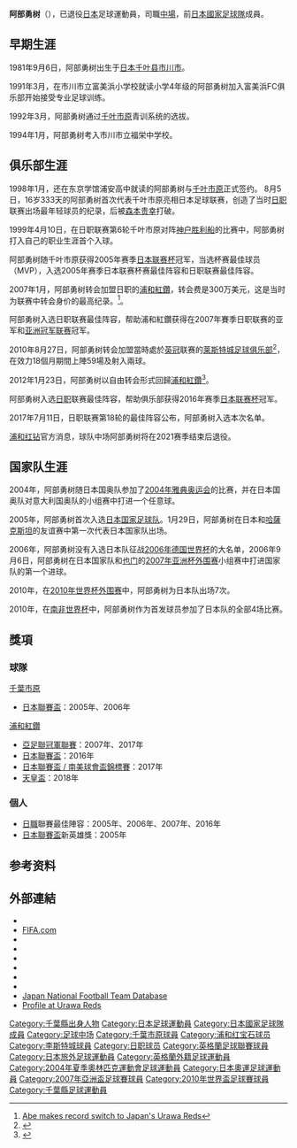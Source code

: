 {{noteta|G1=足球|G2=英超|G3=JLeague}}
{{Infobox football biography
| name          = 阿部 勇樹
| image          =Yuki Abe 7.05.2011.jpg
| caption        = 攝於2011年效力[[萊斯特城足球俱樂部|萊斯特城]]
| birth_date    = {{Birth date and age|1981|9|6|df=y}}
| birth_place = {{JPN}}[[千葉縣|千葉縣]][[市川市|市川市]]
| height         = {{height|m=1.77}}
| currentclub    = 
| clubnumber     = 
| position = [[中場|中場]]
| youthyears1    = 1994–1998 | youthclubs1 = [[千葉市原|千葉市原]]
| years1         = 1998–2006 | clubs1 = [[千葉市原|千葉市原]] | caps1 = 214 | goals1 = 36
| years2         = 2007–2010 | clubs2 = [[浦和紅鑽|浦和紅鑽]]                  | caps2 = 120 | goals2 = 14
| years3         = 2010–2012 | clubs3 = [[萊斯特城足球俱樂部|萊斯特城]]  | caps3 = 52  | goals3 = 2
| years4         = 2012–2021     | clubs4 = [[浦和紅鑽|浦和紅鑽]]                  | caps4 = 256 | goals4 = 25
| nationalyears1 = 2000      | nationalteam1 = [[日本20歲以下足球代表隊|日本U-20]] | nationalcaps1 = 2 | nationalgoals1 = 2
| nationalyears2 = 2002–2004 | nationalteam2 = [[日本23歲以下足球代表隊|日本U-23]] | nationalcaps2 = 13 | nationalgoals2 = 3
| nationalyears3 = 2005–2011 | nationalteam3 = [[日本國家足球隊|日本]] | nationalcaps3 = 53 | nationalgoals3 = 3
| club-update    = 2021年12月4日
| ntupdate       = 2011年10月7日
}}
'''阿部勇树'''（{{bd|1981年|9月6日||}}），已退役[[日本|日本]]足球運動員，司職[[中場|中場]]，前[[日本國家足球隊|日本國家足球隊]]成員。

==早期生涯==
1981年9月6日，阿部勇树出生于[[日本|日本]][[千叶县|千叶县]][[市川市|市川市]]。

1991年3月，在市川市立富美浜小学校就读小学4年级的阿部勇树加入富美浜FC俱乐部开始接受专业足球训练。

1992年3月，阿部勇树通过[[千叶市原|千叶市原]]青训系统的选拔。

1994年1月，阿部勇树考入市川市立福栄中学校。

==俱乐部生涯==
1998年1月，还在东京学馆浦安高中就读的阿部勇树与[[千叶市原|千叶市原]]正式签约。 8月5日，16岁333天的阿部勇树首次代表千叶市原亮相日本足球联赛，创造了当时[[日职|日职]]联赛出场最年轻球员的纪录，后被[[森本贵幸|森本贵幸]]打破。

1999年4月10日，在日职联赛第6轮千叶市原对阵[[神户胜利船|神户胜利船]]的比赛中，阿部勇树打入自己的职业生涯首个入球。

阿部勇树随千叶市原获得2005年赛季[[日本联赛杯|日本联赛杯]]冠军，当选杯赛最佳球员（MVP），入选2005年赛季日本联赛杯赛最佳阵容和日职联赛最佳阵容。

2007年1月，阿部勇树转会加盟日职的[[浦和紅鑽|浦和紅鑽]]，转会费是300万美元，这是当时为联赛中转会身价的最高纪录。<ref>[http://football.guardian.co.uk/breakingnews/feedstory/0,,-6362736,00.html Abe makes record switch to Japan's Urawa Reds]{{Dead link|date=2020年2月 |bot=InternetArchiveBot |fix-attempted=yes }}</ref>。

阿部勇树入选日职联赛最佳阵容，帮助浦和紅鑽获得在2007年賽季日职联赛的亚军和[[亚洲冠军联赛|亚洲冠军联赛]]冠军。

2010年8月27日，阿部勇树转会加盟當時處於[[英冠|英冠]]联赛的[[莱斯特城足球俱乐部|莱斯特城足球俱乐部]]<ref>{{cite news |language=en |url=http://news.bbc.co.uk/sport2/hi/football/teams/l/leicester_city/8944612.stm |title=Japan midfielder Yuki Abe joins Leicester City |publisher=[[BBC|BBC]] Sport |date=2010-08-26 |accessdate=2010-08-27 |archive-date=2019-04-02 |archive-url=https://web.archive.org/web/20190402204029/http://news.bbc.co.uk/sport2/hi/football/teams/l/leicester_city/8944612.stm |dead-url=no }}</ref>，在效力18個月期間上陣59場及射入兩球。

2012年1月23日，阿部勇树以自由转会形式回歸[[浦和紅鑽|浦和紅鑽]]<ref>{{cite news |language=en |url=http://news.bbc.co.uk/sport2/hi/football/16671180.stm |title=Homesick Yuki Abe leaves Leicester City for return to Japan |publisher=''[[BBC_Sport|BBC Sport]]'' |date=2012-01-23 |accessdate=2012-01-23 |archive-date=2012-01-25 |archive-url=https://web.archive.org/web/20120125063523/http://news.bbc.co.uk/sport2/hi/football/16671180.stm |dead-url=no }}</ref>。

阿部勇树入选[[日职|日职]]联赛最佳阵容，帮助俱乐部获得2016年赛季[[日本联赛杯|日本联赛杯]]冠军。

2017年7月11日，日职联赛第18轮的最佳阵容公布，阿部勇树入选本次名单。

[[浦和红钻|浦和红钻]]官方消息，球队中场阿部勇树将在2021赛季结束后退役。

==国家队生涯==
2004年，阿部勇树随日本国奥队参加了[[2004年雅典奥运会|2004年雅典奥运会]]的比赛，并在日本国奥队对意大利国奥队的小组赛中打进一个任意球。

2005年，阿部勇树首次入选[[日本国家足球队|日本国家足球队]]。1月29日，阿部勇树在日本和[[哈萨克斯坦國家足球隊|哈薩克斯坦]]的友谊赛中第一次代表日本国家队出场。

2006年，阿部勇树没有入选日本队征战[[2006年德国世界杯|2006年德国世界杯]]的大名单，2006年9月6日，阿部勇树在日本国家队和[[也门国家足球队|也门]]的[[2007年亚洲杯外围赛|2007年亚洲杯外围赛]]小组赛中打进国家队的第一个进球。

2010年，在[[2010年世界杯外围赛|2010年世界杯外围赛]]中，阿部勇树为日本队出场7次。

2010年，在[[南非世界杯|南非世界杯]]中，阿部勇树作为首发球员参加了日本队的全部4场比赛。

==獎項==
===球隊===
;[[千葉市原|千葉市原]]
*[[日本聯賽盃|日本聯賽盃]]：2005年、2006年

;[[浦和紅鑽|浦和紅鑽]]
*[[亞足聯冠軍聯賽|亞足聯冠軍聯賽]]：2007年、2017年
*[[日本聯賽盃|日本聯賽盃]]：2016年
*[[日本聯賽盃_/_南美球會盃錦標賽|日本聯賽盃 / 南美球會盃錦標賽]]：2017年
*[[天皇盃|天皇盃]]：2018年

===個人===
*[[日職|日職]]聯賽最佳陣容：2005年、2006年、2007年、2016年
*[[日本聯賽盃|日本聯賽盃]]新英雄獎：2005年

== 参考资料 ==
{{reflist}}

==外部連結==
{{Commons category|Yuki Abe}}
*{{soccerbase|id=43786|name=Y阿部勇树}}
* [http://www.fifa.com/worldfootball/statisticsandrecords/players/player=188456/index.html FIFA.com] {{Wayback|url=http://www.fifa.com/worldfootball/statisticsandrecords/players/player=188456/index.html |date=20130324205225 }}
* {{Official|http://sp.urawa-reds.co.jp/topteam/detail/?y=2019&id=131|name=浦和レッドダイヤモンズによる公式プロフィール}}
* {{Twitter|daikichi22abe}}
* {{FIFA player|188456}}
* {{Soccerway}}
* {{Soccerbase}}
* {{J.League player}}
* [http://www.jfootball-db.com/en/players/abe_yuki.html Japan National Football Team Database] {{Wayback|url=http://www.jfootball-db.com/en/players/abe_yuki.html |date=20190327134423 }}
* [https://www.urawa-reds.co.jp/players/%E9%98%BF%E9%83%A8%E5%8B%87%E6%A8%B9/ Profile at Urawa Reds] {{Wayback|url=https://www.urawa-reds.co.jp/players/%E9%98%BF%E9%83%A8%E5%8B%87%E6%A8%B9/ |date=20200604094030 }}

{{2004年奥运会男子足球日本参赛名单}}
{{2007年亚洲杯足球赛日本参赛名单}}
{{Japan Squad 2010 FIFA World Cup}}

[[Category:千葉縣出身人物|Category:千葉縣出身人物]]
[[Category:日本足球運動員|Category:日本足球運動員]]
[[Category:日本國家足球隊成員|Category:日本國家足球隊成員]]
[[Category:足球中场|Category:足球中场]]
[[Category:千葉市原球員|Category:千葉市原球員]]
[[Category:浦和红宝石球员|Category:浦和红宝石球员]]
[[Category:李斯特城球員|Category:李斯特城球員]]
[[Category:日职球员|Category:日职球员]]
[[Category:英格蘭足球聯賽球員|Category:英格蘭足球聯賽球員]]
[[Category:日本旅外足球運動員|Category:日本旅外足球運動員]]
[[Category:英格蘭外籍足球運動員|Category:英格蘭外籍足球運動員]]
[[Category:2004年夏季奧林匹克運動會足球運動員|Category:2004年夏季奧林匹克運動會足球運動員]]
[[Category:日本奧運足球運動員|Category:日本奧運足球運動員]]
[[Category:2007年亞洲盃足球賽球員|Category:2007年亞洲盃足球賽球員]]
[[Category:2010年世界盃足球賽球員|Category:2010年世界盃足球賽球員]]
[[Category:千葉縣足球運動員|Category:千葉縣足球運動員]]